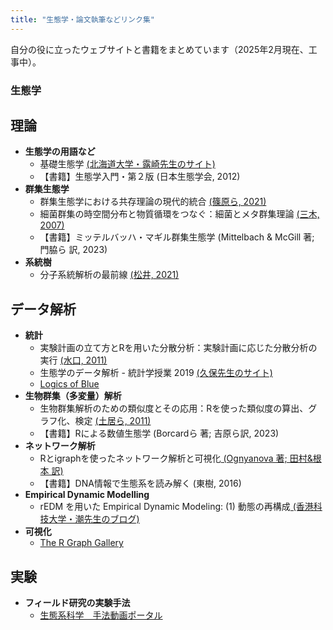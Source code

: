 ```yaml
---
title: "生態学・論文執筆などリンク集"
---
```


自分の役に立ったウェブサイトと書籍をまとめています（2025年2月現在、工事中）。

### 生態学

## 理論

-   **生態学の用語など**
    -   基礎生態学 <a href="https://hosho.ees.hokudai.ac.jp/tsuyu/top/lecture/envcons-j.html#com" target="_blank">(北海道大学・露崎先生のサイト)</a>
    -   【書籍】生態学入門・第２版 (日本生態学会, 2012)
-   **群集生態学**
    -   群集生態学における共存理論の現代的統合 <a href="https://www.jstage.jst.go.jp/article/seitai/71/2/71_35/_article/-char/ja/" target="_blank">(篠原ら, 2021)</a>
    -   細菌群集の時空間分布と物質循環をつなぐ：細菌とメタ群集理論 <a href="https://www.jstage.jst.go.jp/article/seitai/57/3/57_KJ00004816812/_article/-char/ja/" target="_blank">(三木, 2007)</a>
    -   【書籍】ミッテルバッハ・マギル群集生態学 (Mittelbach & McGill 著; 門脇ら 訳, 2023)
-   **系統樹**
    -   分子系統解析の最前線 <a href="https://www.jstage.jst.go.jp/article/jsbibr/2/1/2_jsbibr.2021.7/_html/-char/ja" target="_blank">(松井, 2021)</a>

## データ解析

-   **統計**
    -   実験計画の立て方とRを用いた分散分析：実験計画に応じた分散分析の実行 <a href="https://www.jstage.jst.go.jp/article/weed/56/1/56_1_24/_article/-char/ja/" target="_blank">(水口, 2011)</a>
    -   生態学のデータ解析 - 統計学授業 2019 <a href="https://kuboweb.github.io/-kubo/ce/EesLecture2019.html" target="_blank">(久保先生のサイト)</a>
    -   <a href="https://logics-of-blue.com/" target="_blank">Logics of Blue</a>
-   **生物群集（多変量）解析**
    -   生物群集解析のための類似度とその応用：Rを使った類似度の算出、グラフ化、検定 <a href="https://www.jstage.jst.go.jp/article/seitai/61/1/61_KJ00007176266/_article/-char/ja/" target="_blank">(土居ら, 2011)</a>
    -   【書籍】Rによる数値生態学 (Borcardら 著; 吉原ら訳, 2023)
-   **ネットワーク解析**
    -   Rとigraphを使ったネットワーク解析と可視化<a href="https://www.nemotos.net/igraph-tutorial/NetSciX_2016_Workshop_ja.html" target="_blank"> (Ognyanova 著; 田村&根本 訳)</a>
    -   【書籍】DNA情報で生態系を読み解く (東樹, 2016)
-   **Empirical Dynamic Modelling**
    -   rEDM を用いた Empirical Dynamic Modeling: (1) 動態の再構成<a href="https://ushio-ecology-blog.blogspot.com/2019/12/20191205blogger0004.html" target="_blank"> (香港科技大学・潮先生のブログ)</a>
-   **可視化**
    -   <a href="https://r-graph-gallery.com/" target="_blank">The R Graph Gallery</a>

## 実験

-   **フィールド研究の実験手法**
    -   <a href="https://sites.google.com/view/ecology-method-portal/home" target="_blank">生態系科学　手法動画ポータル</a>
